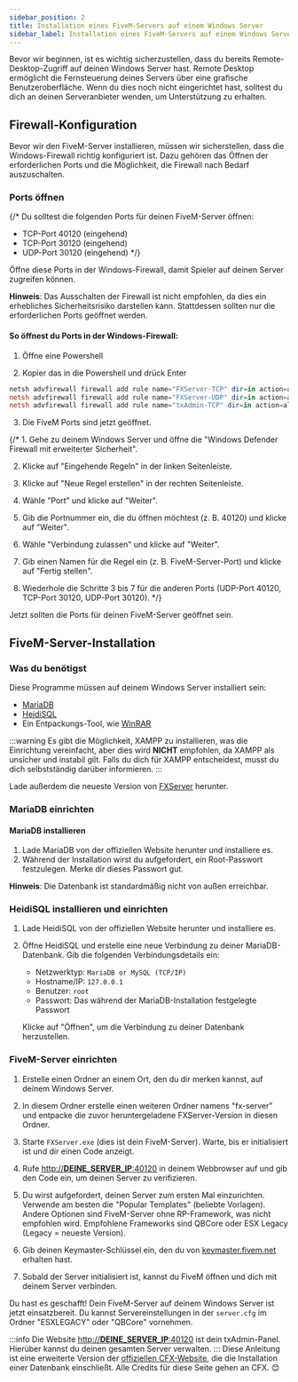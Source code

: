 ```yaml
---
sidebar_position: 2
title: Installation eines FiveM-Servers auf einem Windows Server
sidebar_label: Installation eines FiveM-Servers auf einem Windows Server
---
```


Bevor wir beginnen, ist es wichtig sicherzustellen, dass du bereits Remote-Desktop-Zugriff auf deinen Windows Server hast. Remote Desktop ermöglicht die Fernsteuerung deines Servers über eine grafische Benutzeroberfläche. Wenn du dies noch nicht eingerichtet hast, solltest du dich an deinen Serveranbieter wenden, um Unterstützung zu erhalten.

## Firewall-Konfiguration

Bevor wir den FiveM-Server installieren, müssen wir sicherstellen, dass die Windows-Firewall richtig konfiguriert ist. Dazu gehören das Öffnen der erforderlichen Ports und die Möglichkeit, die Firewall nach Bedarf auszuschalten.

### Ports öffnen

{/* Du solltest die folgenden Ports für deinen FiveM-Server öffnen:

- TCP-Port 40120 (eingehend)
- TCP-Port 30120 (eingehend)
- UDP-Port 30120 (eingehend) */}

Öffne diese Ports in der Windows-Firewall, damit Spieler auf deinen Server zugreifen können.

**Hinweis**: Das Ausschalten der Firewall ist nicht empfohlen, da dies ein erhebliches Sicherheitsrisiko darstellen kann. Stattdessen sollten nur die erforderlichen Ports geöffnet werden.

#### So öffnest du Ports in der Windows-Firewall:


1. Öffne eine Powershell

2. Kopier das in die Powershell und drück Enter

```powershell
netsh advfirewall firewall add rule name="FXServer-TCP" dir=in action=allow protocol=TCP localport=30120
netsh advfirewall firewall add rule name="FXServer-UDP" dir=in action=allow protocol=UDP localport=30120
netsh advfirewall firewall add rule name="txAdmin-TCP" dir=in action=allow protocol=TCP localport=40120
```

3. Die FiveM Ports sind jetzt geöffnet.

{/* 1. Gehe zu deinem Windows Server und öffne die "Windows Defender Firewall mit erweiterter Sicherheit".

2. Klicke auf "Eingehende Regeln" in der linken Seitenleiste.

3. Klicke auf "Neue Regel erstellen" in der rechten Seitenleiste.

4. Wähle "Port" und klicke auf "Weiter".

5. Gib die Portnummer ein, die du öffnen möchtest (z. B. 40120) und klicke auf "Weiter".

6. Wähle "Verbindung zulassen" und klicke auf "Weiter".

7. Gib einen Namen für die Regel ein (z. B. FiveM-Server-Port) und klicke auf "Fertig stellen".

8. Wiederhole die Schritte 3 bis 7 für die anderen Ports (UDP-Port 40120, TCP-Port 30120, UDP-Port 30120). */}

Jetzt sollten die Ports für deinen FiveM-Server geöffnet sein.

## FiveM-Server-Installation

### Was du benötigst

Diese Programme müssen auf deinem Windows Server installiert sein:

- [MariaDB](https://mariadb.com/downloads/community/)
- [HeidiSQL](https://www.heidisql.com/)
- Ein Entpackungs-Tool, wie [WinRAR](http://winrar.de)

:::warning 
Es gibt die Möglichkeit, XAMPP zu installieren, was die Einrichtung vereinfacht, aber dies wird **NICHT** empfohlen, da XAMPP als unsicher und instabil gilt. Falls du dich für XAMPP entscheidest, musst du dich selbstständig darüber informieren.
:::

Lade außerdem die neueste Version von [FXServer](https://runtime.fivem.net/artifacts/fivem/build_server_windows/master/) herunter.

### MariaDB einrichten

#### MariaDB installieren

1. Lade MariaDB von der offiziellen Website herunter und installiere es.
2. Während der Installation wirst du aufgefordert, ein Root-Passwort festzulegen. Merke dir dieses Passwort gut.

**Hinweis**: Die Datenbank ist standardmäßig nicht von außen erreichbar.

### HeidiSQL installieren und einrichten

1. Lade HeidiSQL von der offiziellen Website herunter und installiere es.
2. Öffne HeidiSQL und erstelle eine neue Verbindung zu deiner MariaDB-Datenbank. Gib die folgenden Verbindungsdetails ein:
   - Netzwerktyp: `MariaDB or MySQL (TCP/IP)`
   - Hostname/IP: `127.0.0.1`
   - Benutzer: `root`
   - Passwort: Das während der MariaDB-Installation festgelegte Passwort

   Klicke auf "Öffnen", um die Verbindung zu deiner Datenbank herzustellen.

### FiveM-Server einrichten

1. Erstelle einen Ordner an einem Ort, den du dir merken kannst, auf deinem Windows Server.

2. In diesem Ordner erstelle einen weiteren Ordner namens "fx-server" und entpacke die zuvor heruntergeladene FXServer-Version in diesen Ordner.

3. Starte `FXServer.exe` (dies ist dein FiveM-Server). Warte, bis er initialisiert ist und dir einen Code anzeigt.

4. Rufe [http://**DEINE_SERVER_IP**:40120](http://**DEINE_SERVER_IP**:40120) in deinem Webbrowser auf und gib den Code ein, um deinen Server zu verifizieren.

5. Du wirst aufgefordert, deinen Server zum ersten Mal einzurichten. Verwende am besten die "Popular Templates" (beliebte Vorlagen). Andere Optionen sind FiveM-Server ohne RP-Framework, was nicht empfohlen wird. Empfohlene Frameworks sind QBCore oder ESX Legacy (Legacy = neueste Version).

6. Gib deinen Keymaster-Schlüssel ein, den du von [keymaster.fivem.net](https://keymaster.fivem.net) erhalten hast.

7. Sobald der Server initialisiert ist, kannst du FiveM öffnen und dich mit deinem Server verbinden.

Du hast es geschafft! Dein FiveM-Server auf deinem Windows Server ist jetzt einsatzbereit. Du kannst Servereinstellungen in der `server.cfg` im Ordner "ESXLEGACY" oder "QBCore" vornehmen.

:::info 
Die Website [http://**DEINE_SERVER_IP**:40120](http://**DEINE_SERVER_IP**:40120) ist dein txAdmin-Panel. Hierüber kannst du deinen gesamten Server verwalten.
:::
Diese Anleitung ist eine erweiterte Version der [offiziellen CFX-Website](https://docs.fivem.net/docs/server-manual/setting-up-a-server/), die die Installation einer Datenbank einschließt. Alle Credits für diese Seite gehen an CFX. 😊